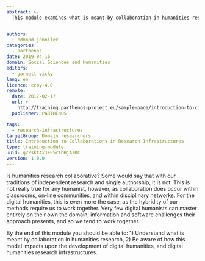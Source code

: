 ```yaml
---
abstract: >-
  This module examines what is meant by collaboration in humanities research and how this model impacts upon the development of digital humanities, and digital humanities research infrastructures.


authors:
  - edmond-jennifer
categories:
  - parthenos
date: 2019-04-16
domain: Social Sciences and Humanities
editors:
  - garnett-vicky
lang: en
licence: ccby-4.0
remote:
  date: 2017-02-17
  url: >-
    http://training.parthenos-project.eu/sample-page/introduction-to-collaboration-in-research-infrastructures/
  publisher: PARTHENOS

tags:
  - research-infrastructures
targetGroup: Domain researchers
title: Introduction to Collaborations in Research Infrastructures
type: training-module
uuid: q22sktAxJFE5rIhHjA7OC
version: 1.0.0
---
```


Is humanities research collaborative? Some would say that with our traditions of independent research and single authorship, it is not. This is not really true for any humanist, however, as collaboration does occur within classrooms, on-line communities, and within disciplinary networks. For the digital humanities, this is even more the case, as the hybridity of our methods require us to work together. Very few digital humanists can master entirely on their own the domain, information and software challenges their approach presents, and so we tend to work together.

By the end of this module you should be able to: 1) Understand what is meant by collaboration in humanities research, 2) Be aware of how this model impacts upon the development of digital humanities, and digital humanities research infrastructures.

<ExternalResource
  title="Interested in learning more?"
  subtitle="Check out Introduction to Collaborations in Research Infrastructures on PARTHENOS"
  url="http://training.parthenos-project.eu/sample-page/introduction-to-collaboration-in-research-infrastructures/"
/>
